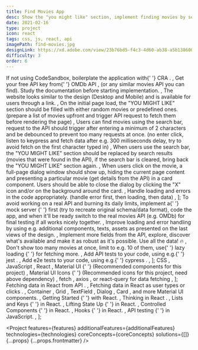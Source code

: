 ```yaml
---
title: Find Movies App
desc: Show the "you might like" section, implement finding movies by search term, and show details in a dialog window. Code it all using free OMDb API.
date: 2021-02-16
type: project
icon: react
tags: css, js, react, api
imagePath: find-movies.jpg
designLink: https://xd.adobe.com/view/23b76bd5-f4c3-4d60-ab38-a5b138600865-76e4/
difficulty: 3
order: 6
---
```




  <Text size="small">
    If not using CodeSandbox, boilerplate the application with{' '}
    <Link
      size="small"
      href="https://reactjs.org/docs/create-a-new-react-app.html"
    >
      CRA
    </Link>
    .
  </Text>,
  <Text size="small">
    Get your free API key from{' '}
    <Link size="small" href="http://www.omdbapi.com/apikey.aspx">
      OMDb API
    </Link>
    , (or any similar movies API you can find). Study the <Link
      href="http://www.omdbapi.com/"
      size="small"
    >
      documentation
    </Link> before starting implementation.
  </Text>,
  <Text size="small">
    The website looks similar to the design (Desktop and Mobile) and is
    available for users through a link.
  </Text>,
  <Text size="small">
    On the initial page load, the "YOU MIGHT LIKE" section should be filled with
    either random movies or predefined ones. (prepare a list of movies upfront
    and trigger API request to fetch them before rendering the page)
  </Text>,
  <Text size="small">
    Users can find movies using the search bar, request to the API should
    trigger after entering a minimum of 2 characters and be debounced to prevent
    too many requests at once. (no enter click, listen to keypress and fetch
    data after e.g. 300 milliseconds delay, try to avoid fetch on the first
    character typed in)
  </Text>,
  <Text size="small">
    When users use the search bar, the "YOU MIGHT LIKE" section should be
    replaced by search results (movies that were found in the API), if the
    search bar is cleared, bring back the "YOU MIGHT LIKE" section again.
  </Text>,
  <Text size="small">
    When users click on the movie, a full-page dialog window should show up,
    hiding the current page content and presenting a particular movie (get
    details from the API) in a card component. Users should be able to close the
    dialog by clicking the "X" icon and/or on the background around the card.
  </Text>,
  <Text size="small">
    Handle loading and errors in the code appropriately. (handle error first,
    then loading, then data)
  </Text>,
];

  <Text size="small">
    To avoid working on a real API and burning its daily limits, implement a{' '}
    <Link href="https://github.com/typicode/json-server" size="small">
      mock server
    </Link>{' '}
    first (try to recreate original schema/data format), code the app, and when
    it'll be ready switch to the real movies API (e.g. OMDb) for final testing
    if all works nicely together.
  </Text>,
  <Text size="small">
    Improve loading and error handling by using e.g. additional components,
    texts, assets as presented on the last views of the design.
  </Text>,
  <Text size="small">
    Implement more fields from the API, explore, discover what's available and
    make it as robust as it's possible. Use all the data! 🔥
  </Text>,
  <Text size="small">
    Don't show too many movies at once, limit to e.g. 10 of them, use{' '}
    <Link
      size="small"
      href="https://developer.mozilla.org/en-US/docs/Web/Performance/Lazy_loading"
    >
      lazy loading
    </Link>{' '}
    for fetching more.
  </Text>,
  <Text size="small">
    Add API tests to your code, using e.g.{' '}
    <Link size="small" href="https://jestjs.io/">
      jest
    </Link>
    .
  </Text>,
  <Text size="small">
    Add e2e tests to your code, using e.g.{' '}
    <Link size="small" href="https://www.cypress.io/">
      cypress
    </Link>
    .
  </Text>,
];

  <Text size="small">
    <Link size="small" href="https://www.w3schools.com/css/">
      CSS
    </Link>
  </Text>,
  <Text size="small">
    <Link size="small" href="https://javascript.info/">
      JavaScript
    </Link>
  </Text>,
  <Text size="small">
    <Link size="small" href="https://reactjs.org/">
      React
    </Link>
  </Text>,
  <Text size="small">
    <Link size="small" href="https://material-ui.com/">
      Material UI
    </Link>{' '}
    (Recommended components for this project)
  </Text>,
  <Text size="small">
    <Link size="small" href="https://material-ui.com/components/icons/#icons">
      Material UI Icons
    </Link>{' '}
    (Recommended icons for this project, need above dependency)
  </Text>,
  <Text size="small">
    <Link
      size="small"
      href="https://developer.mozilla.org/en-US/docs/Web/API/Fetch_API/Using_Fetch"
    >
      fetch
    </Link>
    , <Link size="small" href="https://github.com/axios/axios">
      axios
    </Link>, or <Link
      size="small"
      href="https://github.com/tannerlinsley/react-query"
    >
      react-query
    </Link> for data fetching
  </Text>,
];

  <Text size="small">
    <GatsbyLink to="/blog/how-to-fetch-data-in-react-using-pokeapi/">
      Fetching data in React from API
    </GatsbyLink>
    .
  </Text>,
  <Text size="small">
    <GatsbyLink to="/blog/fetch-data-in-react-as-user-types-or-clicks/">
      Fetching data in React as user types or clicks
    </GatsbyLink>
    .
  </Text>,
  <Text size="small">
    <Link size="small" href="https://material-ui.com/components/container/">
      Container
    </Link>
    , <Link size="small" href="https://material-ui.com/components/grid/">
      Grid
    </Link>, <Link
      size="small"
      href="https://material-ui.com/components/text-fields/#text-field"
    >
      TextField
    </Link>, <Link
      size="small"
      href="https://material-ui.com/components/dialogs/#dialog"
    >
      Dialog
    </Link>, <Link
      size="small"
      href="https://material-ui.com/components/cards/#card"
    >
      Card
    </Link>, and more Material UI components.
  </Text>,
  <Text size="small">
    <Link size="small" href="https://reactjs.org/docs/getting-started.html">
      Getting Started
    </Link>{' '}
    with React.
  </Text>,
  <Text size="small">
    <Link size="small" href="https://reactjs.org/docs/thinking-in-react.html">
      Thinking in React
    </Link>
    .
  </Text>,
  <Text size="small">
    <Link size="small" href="https://reactjs.org/docs/lists-and-keys.html">
      Lists and Keys
    </Link>{' '}
    in React.
  </Text>,
  <Text size="small">
    <Link size="small" href="https://reactjs.org/docs/lifting-state-up.html">
      Lifting State Up
    </Link>{' '}
    in React.
  </Text>,
  <Text size="small">
    <Link
      size="small"
      href="https://reactjs.org/docs/forms.html#controlled-components"
    >
      Controlled Components
    </Link>{' '}
    in React.
  </Text>,
  <Text size="small">
    <Link size="small" href="https://reactjs.org/docs/hooks-intro.html">
      Hooks
    </Link>{' '}
    in React.
  </Text>,
  <Text size="small">
    <Link
      size="small"
      href="https://hackernoon.com/api-testing-with-jest-d1ab74005c0a"
    >
      API testing
    </Link>{' '}
    in JavaScript.
  </Text>,
];

<Project
  features={features}
  additionalFeatures={additionalFeatures}
  technologies={technologies}
  coreConcepts={coreConcepts}
  solutions={[]}
  {...props}
  {...props.frontmatter}
/>
